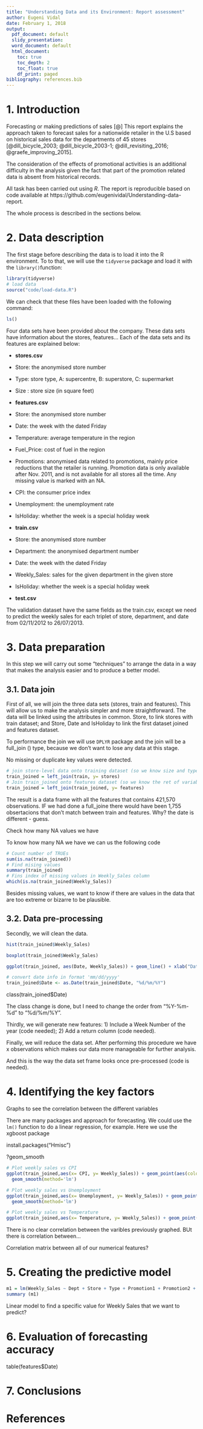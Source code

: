 ```yaml
---
title: "Understanding Data and its Environment: Report assessment"
author: Eugeni Vidal
date: February 1, 2018
output:
  pdf_document: default
  slidy_presentation:
  word_document: default
  html_document:
    toc: true
    toc_depth: 2
    toc_float: true
    df_print: paged
bibliography: references.bib
---
```


# 1. Introduction
Forecasting or making predictions of sales  [@]
This report explains the approach taken to forecast sales for a nationwide retailer in the U.S based on historical sales data for the departments of 45 stores [@dill_bicycle_2003; @dill_bicycle_2003-1; @dill_revisiting_2016; @graefe_improving_2015]. 

The consideration of the effects of promotional activities is an additional difficulty in the analysis given the fact that part of the promotion related data is absent from historical records. 

All task has been carried out using *R*. The report is reproducible based on code available at https://github.com/eugenividal/Understanding-data-report.

The whole process is described in the sections below.

# 2. Data description

The first stage before describing the data is to load it into the R environment. To to that, we will use the `tidyverse` package and load it with the `library()`function:

```r
library(tidyverse)
# load data
source("code/load-data.R")
```

We can check that these files have been loaded with the following command:

```r
ls()
```

Four data sets have been provided about the company. These data sets have information about the stores, features... Each of the data sets and its features are explained below:

*	**stores.csv**

- Store: the anonymised store number
- Type: store type, A: supercentre, B: superstore, C: supermarket
- Size : store size (in square feet)

*	**features.csv**

- Store: the anonymised store number
- Date:	the week with the dated Friday
- Temperature: average temperature in the region
- Fuel_Price: cost of fuel in the region
- Promotions:	anonymised data related to promotions, mainly price reductions that the retailer is running. Promotion data is only available after Nov. 2011, and is not available for all stores all the time. Any missing value is marked with an NA.
- CPI: the consumer price index
- Unemployment: the unemployment rate
- IsHoliday: whether the week is a special holiday week

*	**train.csv**

- Store: the anonymised store number
- Department: the anonymised department number
- Date: the week with the dated Friday
- Weekly_Sales: sales for the given department in the given store
- IsHoliday: whether the week is a special holiday week

*	**test.csv**

The validation dataset have the same fields as the train.csv, except we need to predict the weekly sales for each triplet of store, department, and date from 02/11/2012 to 26/07/2013.

# 3. Data preparation

In this step we will carry out some "techniques" to arrange the data in a way that makes the analysis easier and to produce a better model.

## 3.1. Data join

First of all, we will join the three data sets (stores, train and features). This will allow us to make the analysis simpler and more straightforward. The data will be linked using the attributes in common. Store, to link stores with train dataset; and Store, Date and IsHoliday to link the first dataset joined and features dataset.

To performance the join we will use `DPLYR` package and the join will be a full_join () type, because we don't want to lose any data at this stage.

No missing or duplicate key values were detected.

```r
# join store-level data onto training dataset (so we know size and type)
train_joined = left_join(train, y= stores)
# Join train_joined onto features dataset (so we know the ret of variables)
train_joined = left_join(train_joined, y= features)
```

The result is a data frame with all the features that contains 421,570 observations. IF we had done a full_joine there would have been 1,755 obsertacions that don't match between train and features. Why? the date is different - guess.

Check how many NA values we have

To know how many NA we have we can us the following code

```r
# Count number of TRUEs
sum(is.na(train_joined))
# Find mising values
summary(train_joined)
# Fins index of missing values in Weekly_Sales column
which(is.na(train_joined$Weekly_Sales))
```

Besides missing values, we want to know if there are values in the data that are too extreme or bizarre to be plausible.


## 3.2. Data pre-processing

Secondly, we will clean the data.

```r
hist(train_joined$Weekly_Sales)

boxplot(train_joined$Weekly_Sales)

ggplot(train_joined, aes(Date, Weekly_Sales)) + geom_line() + xlab("Date") + ylab("Weekly_Sales")
```


```r
# convert date info in format 'mm/dd/yyyy'
train_joined$Date <- as.Date(train_joined$Date, "%d/%m/%Y")
```

class(train_joined$Date)

The class change is done, but I need to change the order from "%Y-%m-%d" to "%d/%m/%Y".

Thirdly, we will generate new features: 1) Include a Week Number of the year (code needed); 2) Add a return column (code needed).

Finally, we will reduce the data set. After performing this procedure we have x observations which makes our data more manageable for further analysis.

And this is the way the data set frame looks once pre-processed (code is needed).

# 4. Identifying the key factors

Graphs to see the correlation between the different variables

There are many packages and approach for forecasting.
We could use the `lm()` function to do a linear regression, for example.
Here we use the xgboost package

install.packages("Hmisc")

?geom_smooth

```R
# Plot weekly sales vs CPI
ggplot(train_joined,aes(x= CPI, y= Weekly_Sales)) + geom_point(aes(color=train_joined$Type)) +stat_summary(fun.data=mean_cl_normal) + 
  geom_smooth(method='lm')
```


```r
# Plot weekly sales vs Unemployment
ggplot(train_joined,aes(x= Unemployment, y= Weekly_Sales)) + geom_point(aes(color=train_joined$Type))+stat_summary(fun.data=mean_cl_normal) + 
  geom_smooth(method='lm')
```

```R
# Plot weekly sales vs Temperature
ggplot(train_joined,aes(x= Temperature, y= Weekly_Sales)) + geom_point(aes(color=train_joined$Type)) + geom_smooth()
```
 
There is no clear correlation between the varibles previously graphed. BUt there is correlation between...

Correlation matrix between all of our numerical features?


# 5. Creating the predictive model
 
```r
m1 = lm(Weekly_Sales ~ Dept + Store + Type + Promotion1 + Promotion2 + Promotion3 + Promotion4 + Promotion5 + CPI + Unemployment, data = train_joined)
summary (m1)

```

Linear model to find a specific value for Weekly Sales that we want to predict?

# 6. Evaluation of forecasting accuracy 

table(features$Date)

# 7. Conclusions

# References

